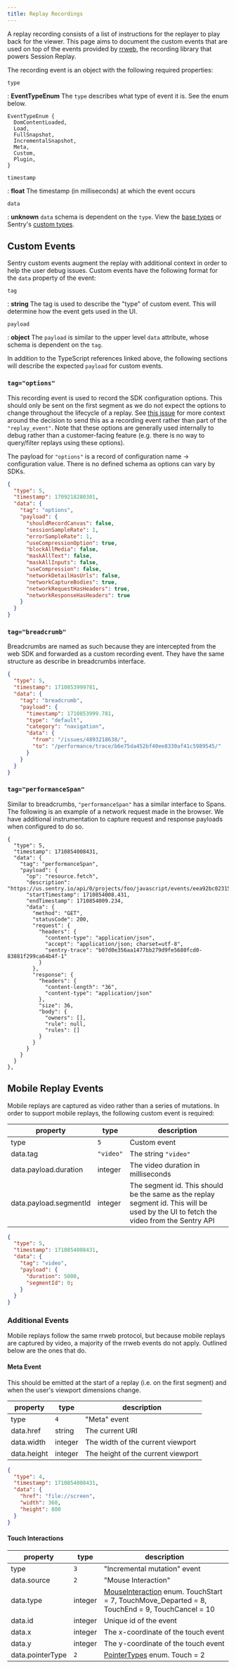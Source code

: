 ```yaml
---
title: Replay Recordings
---
```


A replay recording consists of a list of instructions for the replayer to play back for the viewer. This page aims to document the custom events that are used on top of the events provided by [rrweb](https://github.com/rrweb-io/rrweb), the recording library that powers Session Replay.

The recording event is an object with the following required properties:

`type`

: **EventTypeEnum** The `type` describes what type of event it is. See the enum below.

```
EventTypeEnum {
  DomContentLoaded,
  Load,
  FullSnapshot,
  IncrementalSnapshot,
  Meta,
  Custom,
  Plugin,
}
```

`timestamp`

: **float** The timestamp (in milliseconds) at which the event occurs

`data`

: **unknown** `data` schema is dependent on the `type`. View the [base types](https://github.com/rrweb-io/rrweb/blob/master/packages/types/src/index.ts) or Sentry's [custom types](https://github.com/getsentry/sentry-javascript/blob/master/packages/replay-internal/src/types/replayFrame.ts).

## Custom Events

Sentry custom events augment the replay with additional context in order to help the user debug issues. Custom events have the following format for the `data` property of the event:

`tag`

: **string** The tag is used to describe the "type" of custom event. This will determine how the event gets used in the UI.

`payload`

: **object** The `payload` is similar to the upper level `data` attribute, whose schema is dependent on the `tag`.

In addition to the TypeScript references linked above, the following sections will describe the expected `payload` for custom events.

### `tag="options"`

This recording event is used to record the SDK configuration options. This should only be sent on the first segment as we do not expect the options to change throughout the lifecycle of a replay. See [this issue](https://github.com/getsentry/sentry-javascript/issues/7140) for more context around the decision to send this as a recording event rather than part of the `"replay_event"`. Note that these options are generally used internally to debug rather than a customer-facing feature (e.g. there is no way to query/filter replays using these options).

The payload for `"options"` is a record of configuration name -> configuration value. There is no defined schema as options can vary by SDKs.

```json
{
  "type": 5,
  "timestamp": 1709218280301,
  "data": {
    "tag": "options",
    "payload": {
      "shouldRecordCanvas": false,
      "sessionSampleRate": 1,
      "errorSampleRate": 1,
      "useCompressionOption": true,
      "blockAllMedia": false,
      "maskAllText": false,
      "maskAllInputs": false,
      "useCompression": false,
      "networkDetailHasUrls": false,
      "networkCaptureBodies": true,
      "networkRequestHasHeaders": true,
      "networkResponseHasHeaders": true
    }
  }
}
```

### `tag="breadcrumb"`

Breadcrumbs are named as such because they are intercepted from the web SDK and forwarded as a custom recording event. They have the same structure as describe in <Link to="/sdk/event-payloads/breadcrumbs/">breadcrumbs interface</Link>.

```json
{
  "type": 5,
  "timestamp": 1710853999781,
  "data": {
    "tag": "breadcrumb",
    "payload": {
      "timestamp": 1710853999.781,
      "type": "default",
      "category": "navigation",
      "data": {
        "from": "/issues/4893218638/",
        "to": "/performance/trace/b6e75da452bf40ee8330af41c5989545/"
      }
    }
  }
}
```

### `tag="performanceSpan"`

Similar to breadcrumbs, `"performanceSpan"` has a similar interface to Spans. The following is an example of a network request made in the browser. We have additional instrumentation to capture request and response payloads when configured to do so.

```
{
  "type": 5,
  "timestamp": 1710854008431,
  "data": {
    "tag": "performanceSpan",
    "payload": {
      "op": "resource.fetch",
      "description": "https://us.sentry.io/api/0/projects/foo/javascript/events/eea92bc02315448591e159d8138ef3e8/owners/",
      "startTimestamp": 1710854008.431,
      "endTimestamp": 1710854009.234,
      "data": {
        "method": "GET",
        "statusCode": 200,
        "request": {
          "headers": {
            "content-type": "application/json",
            "accept": "application/json; charset=utf-8",
            "sentry-trace": "b07d0e356aa1477bb279d9fe5680fcd0-83881f299ca64b4f-1"
          }
        },
        "response": {
          "headers": {
            "content-length": "36",
            "content-type": "application/json"
          },
          "size": 36,
          "body": {
            "owners": [],
            "rule": null,
            "rules": []
          }
        }
      }
    }
  }
},

```

## Mobile Replay Events

Mobile replays are captured as video rather than a series of mutations. In order to support mobile replays, the following custom event is required:

| property               | type      | description                                                                                                                          |
| ---------------------- | --------- | ------------------------------------------------------------------------------------------------------------------------------------ |
| type                   | `5`       | Custom event                                                                                                                         |
| data.tag               | `"video"` | The string `"video"`                                                                                                                 |
| data.payload.duration  | integer   | The video duration in milliseconds                                                                                                   |
| data.payload.segmentId | integer   | The segment id. This should be the same as the replay segment id. This will be used by the UI to fetch the video from the Sentry API |

```json
{
  "type": 5,
  "timestamp": 1710854008431,
  "data": {
    "tag": "video",
    "payload": {
      "duration": 5000,
      "segmentId": 0;
    }
  }
}
```

### Additional Events

Mobile replays follow the same rrweb protocol, but because mobile replays are captured by video, a majority of the rrweb events do not apply. Outlined below are the ones that do.

#### Meta Event

This should be emitted at the start of a replay (i.e. on the first segment) and when the user's viewport dimensions change.

| property    | type    | description                        |
| ----------- | ------- | ---------------------------------- |
| type        | `4`     | "Meta" event                       |
| data.href   | string  | The current URI                    |
| data.width  | integer | The width of the current viewport  |
| data.height | integer | The height of the current viewport |

```json
{
  "type": 4,
  "timestamp": 1710854008431,
  "data": {
    "href": "file://screen",
    "width": 360,
    "height": 800
  }
}
```

#### Touch Interactions

| property         | type    | description                                                                                                                                                                                                             |
| ---------------- | ------- | ----------------------------------------------------------------------------------------------------------------------------------------------------------------------------------------------------------------------- |
| type             | `3`     | "Incremental mutation" event                                                                                                                                                                                            |
| data.source      | `2`     | "Mouse Interaction"                                                                                                                                                                                                     |
| data.type        | integer | [MouseInteraction](https://github.com/getsentry/rrweb/blob/0722035e75a9aeedd716107cbcc949eba6da2a6a/packages/types/src/index.ts#L361-L373) enum. TouchStart = 7, TouchMove_Departed = 8, TouchEnd = 9, TouchCancel = 10 |
| data.id          | integer | Unique id of the event                                                                                                                                                                                                                 |
| data.x           | integer | The x-coordinate of the touch event                                                                                                                                                                                     |
| data.y           | integer | The y-coordinate of the touch event                                                                                                                                                                                     |
| data.pointerType | `2`     | [PointerTypes](https://github.com/getsentry/rrweb/blob/0722035e75a9aeedd716107cbcc949eba6da2a6a/packages/types/src/index.ts#L375-L379) enum. Touch = 2                                                                  |
